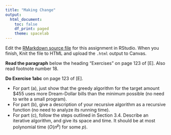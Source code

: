 ```yaml
---
title: "Making Change"
output:
  html_document:
    toc: false
    df_print: paged
    theme: spacelab
---
```


Edit the [RMarkdown source file](10changemaking.Rmd) for this assignment in RStudio. When you finish, Knit the file to HTML and upload the `.html` output to Canvas.

**Read the paragraph** below the heading "Exercises" on page 123 of [E]. Also read footnote number 18.

**Do Exercise 1abc** on page 123 of [E]. 

- For part (a), just show that the greedy algorithm for the target amount $455 uses more Dream-Dollar bills than the minimum possible (no need to write a small program).
- For part (b), give a description of your recursive algorithm as a recursive function (no need to analyze its running time).
- For part (c), follow the steps outlined in Section 3.4. Describe an iterative algorithm, and give its space and time. It should be at most polynomial time ($O(n^p)$ for some $p$).

